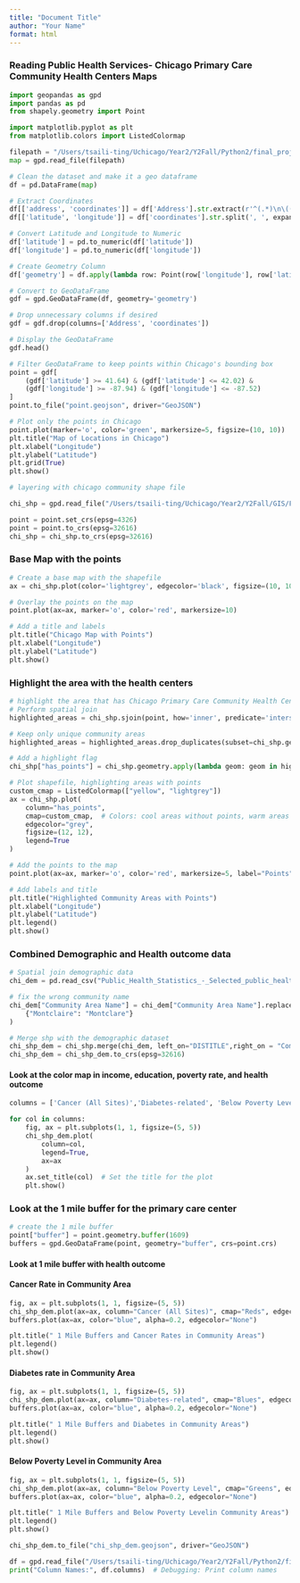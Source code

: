```yaml
---
title: "Document Title"
author: "Your Name"
format: html
---
```


### Reading Public Health Services- Chicago Primary Care Community Health Centers Maps

```python
import geopandas as gpd
import pandas as pd
from shapely.geometry import Point

import matplotlib.pyplot as plt
from matplotlib.colors import ListedColormap
```

```python

filepath = "/Users/tsaili-ting/Uchicago/Year2/Y2Fall/Python2/final_project/Map_-_Public_Health_Services_-_Chicago_Primary_Care_Community_Health_Centers.csv"
map = gpd.read_file(filepath)
```


```python

# Clean the dataset and make it a geo dataframe
df = pd.DataFrame(map)

# Extract Coordinates
df[['address', 'coordinates']] = df['Address'].str.extract(r'^(.*)\n\((.*)\)$')
df[['latitude', 'longitude']] = df['coordinates'].str.split(', ', expand=True)

# Convert Latitude and Longitude to Numeric
df['latitude'] = pd.to_numeric(df['latitude'])
df['longitude'] = pd.to_numeric(df['longitude'])

# Create Geometry Column
df['geometry'] = df.apply(lambda row: Point(row['longitude'], row['latitude']), axis=1)

# Convert to GeoDataFrame
gdf = gpd.GeoDataFrame(df, geometry='geometry')

# Drop unnecessary columns if desired
gdf = gdf.drop(columns=['Address', 'coordinates'])

# Display the GeoDataFrame
gdf.head()
```


```python
# Filter GeoDataFrame to keep points within Chicago's bounding box
point = gdf[
    (gdf['latitude'] >= 41.64) & (gdf['latitude'] <= 42.02) &
    (gdf['longitude'] >= -87.94) & (gdf['longitude'] <= -87.52)
]
point.to_file("point.geojson", driver="GeoJSON")

```


```python
# Plot only the points in Chicago
point.plot(marker='o', color='green', markersize=5, figsize=(10, 10))
plt.title("Map of Locations in Chicago")
plt.xlabel("Longitude")
plt.ylabel("Latitude")
plt.grid(True)
plt.show()
```


```python
# layering with chicago community shape file 

chi_shp = gpd.read_file("/Users/tsaili-ting/Uchicago/Year2/Y2Fall/GIS/Final project/chicomm/chicomm.shp")
```

```python
point = point.set_crs(epsg=4326)
point = point.to_crs(epsg=32616)
chi_shp = chi_shp.to_crs(epsg=32616)
```

### Base Map with the points
```python

# Create a base map with the shapefile
ax = chi_shp.plot(color='lightgrey', edgecolor='black', figsize=(10, 10), alpha=0.5)

# Overlay the points on the map
point.plot(ax=ax, marker='o', color='red', markersize=10)

# Add a title and labels
plt.title("Chicago Map with Points")
plt.xlabel("Longitude")
plt.ylabel("Latitude")
plt.show()
```

### Highlight the area with the health centers
```python
# highlight the area that has Chicago Primary Care Community Health Centers
# Perform spatial join
highlighted_areas = chi_shp.sjoin(point, how='inner', predicate='intersects')

# Keep only unique community areas
highlighted_areas = highlighted_areas.drop_duplicates(subset=chi_shp.geometry.name)
```

```python
# Add a highlight flag
chi_shp["has_points"] = chi_shp.geometry.apply(lambda geom: geom in highlighted_areas.geometry.values)
```

```python
# Plot shapefile, highlighting areas with points
custom_cmap = ListedColormap(["yellow", "lightgrey"])
ax = chi_shp.plot(
    column="has_points", 
    cmap=custom_cmap,  # Colors: cool areas without points, warm areas with points
    edgecolor="grey",
    figsize=(12, 12),
    legend=True
)

# Add the points to the map
point.plot(ax=ax, marker='o', color='red', markersize=5, label="Points")

# Add labels and title
plt.title("Highlighted Community Areas with Points")
plt.xlabel("Longitude")
plt.ylabel("Latitude")
plt.legend()
plt.show()
```

### Combined Demographic and Health outcome data 

```python
# Spatial join demographic data
chi_dem = pd.read_csv("Public_Health_Statistics_-_Selected_public_health_indicators_by_Chicago_community_area_-_Historical_20241125.csv")

# fix the wrong community name 
chi_dem["Community Area Name"] = chi_dem["Community Area Name"].replace(
    {"Montclaire": "Montclare"}
)

# Merge shp with the demographic dataset
chi_shp_dem = chi_shp.merge(chi_dem, left_on="DISTITLE",right_on = "Community Area Name", how="outer")
chi_shp_dem = chi_shp_dem.to_crs(epsg=32616)

```

#### Look at the color map in income, education, poverty rate, and health outcome

```python
columns = ['Cancer (All Sites)','Diabetes-related', 'Below Poverty Level','No High School Diploma', 'Per Capita Income', 'Unemployment']

for col in columns:
    fig, ax = plt.subplots(1, 1, figsize=(5, 5))
    chi_shp_dem.plot(
        column=col, 
        legend=True, 
        ax=ax
    )
    ax.set_title(col)  # Set the title for the plot
    plt.show()

```

### Look at the 1 mile buffer for the primary care center 

```python
# create the 1 mile buffer 
point["buffer"] = point.geometry.buffer(1609)
buffers = gpd.GeoDataFrame(point, geometry="buffer", crs=point.crs)
```

#### Look at 1 mile buffer with health outcome 

#### Cancer Rate in Community Area 
```python
fig, ax = plt.subplots(1, 1, figsize=(5, 5))
chi_shp_dem.plot(ax=ax, column="Cancer (All Sites)", cmap="Reds", edgecolor="lightgrey",legend=True, label="Cancer Rates")
buffers.plot(ax=ax, color="blue", alpha=0.2, edgecolor="None")

plt.title(" 1 Mile Buffers and Cancer Rates in Community Areas")
plt.legend()
plt.show()
```

#### Diabetes rate in Community Area 
```python
fig, ax = plt.subplots(1, 1, figsize=(5, 5))
chi_shp_dem.plot(ax=ax, column="Diabetes-related", cmap="Blues", edgecolor="lightgrey",legend=True, label="Diabetes Rates")
buffers.plot(ax=ax, color="blue", alpha=0.2, edgecolor="None")

plt.title(" 1 Mile Buffers and Diabetes in Community Areas")
plt.legend()
plt.show()
```

#### Below Poverty Level in Community Area 
```python
fig, ax = plt.subplots(1, 1, figsize=(5, 5))
chi_shp_dem.plot(ax=ax, column="Below Poverty Level", cmap="Greens", edgecolor="lightgrey",legend=True, label="Below Poverty Level")
buffers.plot(ax=ax, color="blue", alpha=0.2, edgecolor="None")

plt.title(" 1 Mile Buffers and Below Poverty Levelin Community Areas")
plt.legend()
plt.show()
```

```python
chi_shp_dem.to_file("chi_shp_dem.geojson", driver="GeoJSON")

```

```python
df = gpd.read_file("/Users/tsaili-ting/Uchicago/Year2/Y2Fall/Python2/final_project/chi_shp_dem.geojson")
print("Column Names:", df.columns)  # Debugging: Print column names
       
```
